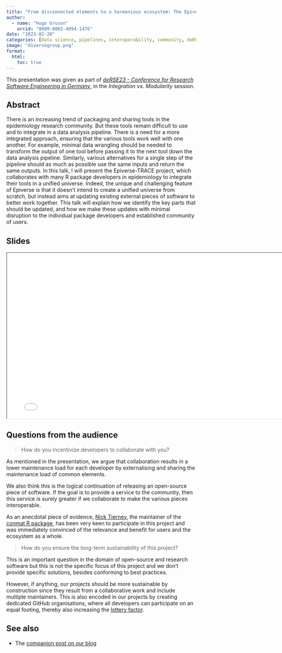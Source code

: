 ```yaml
---
title: "From disconnected elements to a harmonious ecosystem: The Epiverse-TRACE project"
author:
  - name: "Hugo Gruson"
    orcid: "0000-0002-4094-1476"
date: "2023-02-20"
categories: [data science, pipelines, interoperability, community, deRSE23]
image: "diversegroup.png"
format:
  html: 
    toc: true
---
```


This presentation was given as part of [*deRSE23 - Conference for Research Software Engineering in Germany*](https://de-rse23.sciencesconf.org/), in the *Integration vs. Modularity* session.

## Abstract

There is an increasing trend of packaging and sharing tools in the epidemiology
research community. But these tools remain difficult to use and to integrate in
a data analysis pipeline. There is a need for a more integrated approach,
ensuring that the various tools work well with one another. For example, minimal
data wrangling should be needed to transform the output of one tool before
passing it to the next tool down the data analysis pipeline. Similarly, various
alternatives for a single step of the pipeline should as much as possible use
the same inputs and return the same outputs. In this talk, I will present the
Epiverse-TRACE project, which collaborates with many R package developers in
epidemiology to integrate their tools in a unified universe. Indeed, the unique
and challenging feature of Epiverse is that it doesn’t intend to create a
unified universe from scratch, but instead aims at updating existing external
pieces of software to better work together. This talk will explain how we
identify the key parts that should be updated, and how we make these updates
with minimal disruption to the individual package developers and established
community of users.

## Slides

```{=html}
<iframe width="780" height="438.75" src="Gruson-Hugo-Epiverse-TRACE.pdf" title="deRSE23 slides"></iframe>
```

## Questions from the audience

> How do you incentivize developers to collaborate with you?

As mentioned in the presentation, we argue that collaboration results in a lower maintenance load for each developer by externalising and sharing the maintenance load of common elements.

We also think this is the logical continuation of releasing an open-source piece of software. If the goal is to provide a service to the community, then this service is surely greater if we collaborate to make the various pieces interoperable.

As an anecdotal piece of evidence, [Nick Tierney](https://njtierney.github.io/Bio/), the maintainer of the [conmat R package](https://njtierney.github.io/conmat/), has been very keen to participate in this project and was immediately convinced of the relevance and benefit for users and the ecosystem as a whole.

> How do you ensure the long-term sustainability of this project?

This is an important question in the domain of open-source and research software but this is not the specific focus of this project and we don't provide specific solutions, besides conforming to best practices.

However, if anything, our projects should be more sustainable by construction since they result from a collaborative work and include multiple maintainers. This is also encoded in our projects by creating dedicated GitHub organisations, where all developers can participate on an equal footing, thereby also increasing the [lottery factor](https://en.wikipedia.org/wiki/Bus_factor).

## See also

- The [companion post on our blog](../../posts/s3-generic)


